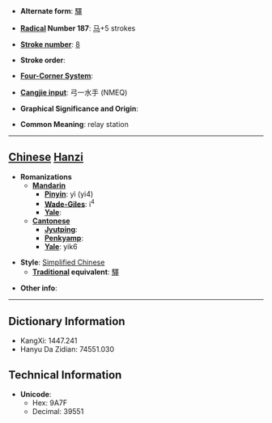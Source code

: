 * '''Alternate form''': [[驛]]

* '''[[Wiktionary:Chinese radical index| Radical]] Number 187''': [[Wiktionary:Chinese radical index 马|马]]+5 strokes

* '''[[Wiktionary:Chinese total strokes index|Stroke number]]''': [[Wiktionary:Chinese total strokes index 8|8]]

* '''Stroke order''': 

* '''[[Wiktionary:Chinese four corner index|Four-Corner System]]''': 

* '''[[Wiktionary:Chinese Cangjie index|Cangjie input]]''': 弓一水手 (NMEQ)

* '''Graphical Significance and Origin''': 

* '''Common Meaning''': relay station

----

== [[Chinese]] [[Hanzi]] ==

* '''Romanizations'''
** '''[[Mandarin]]'''
*** '''[[Pinyin]]''': yì (yi4)
*** '''[[Wade-Giles]]''': i<sup>4</sup>
*** '''[[Yale]]''': 
** '''[[Cantonese]]'''
*** '''[[Jyutping]]''':
*** '''[[Penkyamp]]''': 
*** '''[[Yale]]''': yik6

* '''Style''': [[Simplified Chinese]] 
** '''[[Traditional Chinese|Traditional]] equivalent''': [[驛]]

* '''Other info''': 

----

== Dictionary Information ==

* KangXi: 1447.241
* Hanyu Da Zidian: 74551.030

== Technical Information ==

* '''Unicode''':
** Hex: 9A7F
** Decimal: 39551